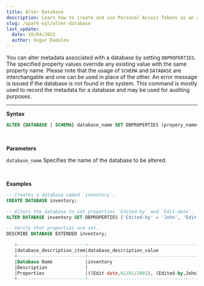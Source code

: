 ```yaml
---
title: Alter Database 
description: Learn how to create and use Personal Access Tokens as an alternative to using passwords for authentication with IOMETE API
slug: /spark-sql/alter-database
last_update:
  date: 10/04/2022
  author: Vugar Dadalov
---
```


You can alter metadata associated with a database by setting `DBPROPERTIES`. The specified property values override any existing value with the same property name. Please note that the usage of `SCHEMA` and `DATABASE` are interchangable and one can be used in place of the other. An error message is issued if the database is not found in the system. This command is mostly used to record the metadata for a database and may be used for auditing purposes.
___   


**Syntax** 
```sql
ALTER {DATABASE | SCHEMA} database_name SET DBPROPERTIES (propery_name=property_value, ...);
```
<br/>

**Parameters** 

```database_name``` Specifies the name of the database to be altered.

<br/>

 **Examples** 
```sql
-- Creates a database named `inventory`.
CREATE DATABASE inventory;

-- Alters the database to set properties `Edited-by` and `Edit-date`.
ALTER DATABASE inventory SET DBPROPERTIES ('Edited-by' = 'John', 'Edit-date' = '01/01/2001');

-- Verify that properties are set.
DESCRIBE DATABASE EXTENDED inventory;

   +-------------------------+--------------------------------------------+
   |database_description_item|database_description_value                  |
   +-------------------------+--------------------------------------------+
   |Database Name            |inventory                                   |
   |Description              |                                            |
   |Properties               |((Edit-date,01/01/2001), (Edited-by,John))  |
   +-------------------------+--------------------------------------------+
```